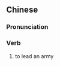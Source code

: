 {{also|引军}}
==Chinese==
{{zh-forms|s=引军}}

===Pronunciation===
{{zh-pron
|m=yǐnjūn
|c=jan5 gwan1
|cat=v
}}

===Verb===
{{zh-verb}}

# {{lb|zh|literary}} to lead an army